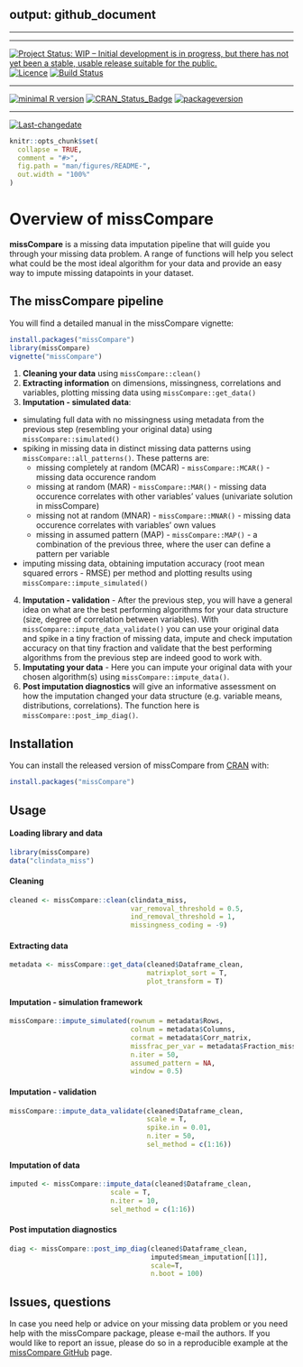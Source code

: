 <!-- rmarkdown v1 -->
---
output: github_document
---
 
---
 
 
---
 
[![Project Status: WIP – Initial development is in progress, but there has not yet been a stable, usable release suitable for the public.](https://www.repostatus.org/badges/latest/wip.svg)](https://www.repostatus.org/#wip)
[![Licence](https://img.shields.io/badge/licence-MIT +-lightgrey.svg)](https://choosealicense.com/licenses/mit/)
[![Build Status](https://travis-ci.com/Tirgit/missCompare.svg?branch=master)](https://travis-ci.com/Tirgit/missCompare)
 
---
 
[![minimal R version](https://img.shields.io/badge/R%3E%3D-3.5.0-6666ff.svg)](https://cran.r-project.org/)
[![CRAN_Status_Badge](http://www.r-pkg.org/badges/version/missCompare)](https://cran.r-project.org/package=missCompare)
[![packageversion](https://img.shields.io/badge/Package%20version-0.1.0-orange.svg?style=flat-square)](commits/master)
 
---
 
[![Last-changedate](https://img.shields.io/badge/last%20change-`r gsub('-', '--', Sys.Date())`-yellowgreen.svg)](/commits/master)

<!-- README.md is generated from README.Rmd. Please edit that file -->

```r
knitr::opts_chunk$set(
  collapse = TRUE,
  comment = "#>",
  fig.path = "man/figures/README-",
  out.width = "100%"
)
```

# Overview of missCompare

**missCompare** is a missing data imputation pipeline that will guide you through your missing data problem. A range of functions will help you select what could be the most ideal algorithm for your data and provide an easy way to impute missing datapoints in your dataset.    

## The missCompare pipeline

You will find a detailed manual in the missCompare vignette:
```r
install.packages("missCompare")
library(missCompare)
vignette("missCompare")
```

1. **Cleaning your data** using `missCompare::clean()`
2. **Extracting information** on dimensions, missingness, correlations and variables, plotting
missing data using `missCompare::get_data()`
3. **Imputation - simulated data**:
  + simulating full data with no missingness using metadata from the previous step (resembling your original data) using `missCompare::simulated()`
  + spiking in missing data in distinct missing data patterns using `missCompare::all_patterns()`. These patterns are:
    + missing completely at random (MCAR) - `missCompare::MCAR()` - missing data occurence random
    + missing at random (MAR) - `missCompare::MAR()` - missing data occurence correlates with other variables' values (univariate solution in missCompare)
    + missing not at random (MNAR) - `missCompare::MNAR()` - missing data occurence correlates with variables' own values
    + missing in assumed pattern (MAP) - `missCompare::MAP()` - a combination of the previous three, where the user can define a pattern per variable
  + imputing missing data, obtaining imputation accuracy (root mean squared errors - RMSE) per method and plotting results using `missCompare::impute_simulated()`
4. **Imputation - validation** - After the previous step, you will have a general idea on what are the best performing algorithms for your data structure (size, degree of correlation between variables). With `missCompare::impute_data_validate()` you can use your original data and spike in a tiny fraction of missing data, impute and check imputation accuracy on that tiny fraction and validate that the best performing algorithms from the previous step are indeed good to work with.
5. **Imputating your data** - Here you can impute your original data with your chosen algorithm(s) using `missCompare::impute_data()`.
6. **Post imputation diagnostics** will give an informative assessment on how the imputation changed your data structure (e.g. variable means, distributions, correlations). The function here is `missCompare::post_imp_diag()`.

## Installation

You can install the released version of missCompare from [CRAN](https://CRAN.R-project.org) with:

``` r
install.packages("missCompare")
```

## Usage

#### Loading library and data
```r
library(missCompare)
data("clindata_miss")
```

#### Cleaning
```r
cleaned <- missCompare::clean(clindata_miss,
                              var_removal_threshold = 0.5, 
                              ind_removal_threshold = 1,
                              missingness_coding = -9)
```

#### Extracting data
```r
metadata <- missCompare::get_data(cleaned$Dataframe_clean,
                                  matrixplot_sort = T,
                                  plot_transform = T)
```

#### Imputation - simulation framework
```r
missCompare::impute_simulated(rownum = metadata$Rows,
                              colnum = metadata$Columns, 
                              cormat = metadata$Corr_matrix, 
                              missfrac_per_var = metadata$Fraction_missingness_per_variable,
                              n.iter = 50, 
                              assumed_pattern = NA, 
                              window = 0.5)
```

#### Imputation - validation
```r
missCompare::impute_data_validate(cleaned$Dataframe_clean,
                                  scale = T,
                                  spike.in = 0.01,
                                  n.iter = 50,
                                  sel_method = c(1:16))
```
                                  
#### Imputation of data
```r
imputed <- missCompare::impute_data(cleaned$Dataframe_clean, 
                         scale = T, 
                         n.iter = 10, 
                         sel_method = c(1:16))
```
                         
#### Post imputation diagnostics
```r
diag <- missCompare::post_imp_diag(cleaned$Dataframe_clean,
                                   imputed$mean_imputation[[1]], 
                                   scale=T, 
                                   n.boot = 100)
```

## Issues, questions

In case you need help or advice on your missing data problem or you need help with the missCompare package, please e-mail the authors. If you would like to report an issue, please do so in a reproducible example at the [missCompare GitHub](https://github.com/Tirgit/missCompare/issues) page.

